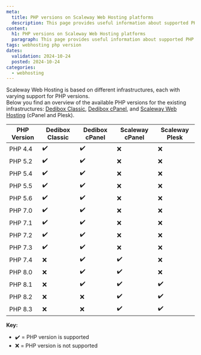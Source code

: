 ```yaml
---
meta:
  title: PHP versions on Scaleway Web Hosting platforms
  description: This page provides useful information about supported PHP versions across the different Web Hosting infrastructures.
content:
  h1: PHP versions on Scaleway Web Hosting platforms
  paragraph: This page provides useful information about supported PHP versions across the different Web Hosting infrastructures.
tags: webhosting php version
dates:
  validation: 2024-10-24
  posted: 2024-10-24
categories:
  - webhosting
---
```



Scaleway Web Hosting is based on different infrastructures, each with varying support for PHP versions.  
Below you find an overview of the available PHP versions for the existing infrastructures: [Dedibox Classic](/classic-hosting/), [Dedibox cPanel](/cpanel-hosting/), and [Scaleway Web Hosting](/webhosting/) (cPanel and Plesk).

| PHP Version     | Dedibox Classic    | Dedibox cPanel    |  Scaleway cPanel    |   Scaleway Plesk   |
|-----------------|--------------------|-------------------|---------------------|--------------------|
| PHP 4.4         | ✔️                  | ✔️                 | ❌                 | ❌                 |
| PHP 5.2         | ✔️                  | ✔️                 | ❌                 | ❌                 |
| PHP 5.4         | ✔️                  | ✔️                 | ❌                 | ❌                 |
| PHP 5.5         | ✔️                  | ✔️                 | ❌                 | ❌                 |
| PHP 5.6         | ✔️                  | ✔️                 | ❌                 | ❌                 |
| PHP 7.0         | ✔️                  | ✔️                 | ❌                 | ❌                 |
| PHP 7.1         | ✔️                  | ✔️                 | ❌                 | ❌                 |
| PHP 7.2         | ✔️                  | ✔️                 | ❌                 | ❌                 |
| PHP 7.3         | ✔️                  | ✔️                 | ❌                 | ❌                 |
| PHP 7.4         | ❌                 | ✔️                 | ✔️                  | ❌                 |
| PHP 8.0         | ❌                 | ✔️                 | ✔️                  | ❌                 |
| PHP 8.1         | ❌                 | ✔️                 | ✔️                  | ✔️                  |
| PHP 8.2         | ❌                 | ❌                | ✔️                  | ✔️                  |
| PHP 8.3         | ❌                 | ❌                | ✔️                  | ✔️                  |

**Key:**
- ✔️ = PHP version is supported
- ❌ = PHP version is not supported

